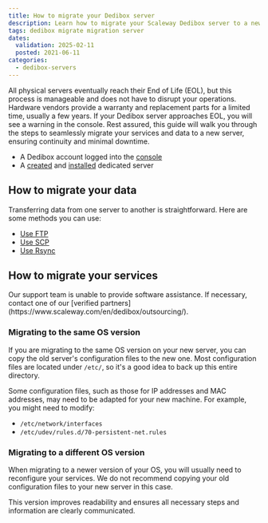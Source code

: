 ```yaml
---
title: How to migrate your Dedibox server
description: Learn how to migrate your Scaleway Dedibox server to a newer model.
tags: dedibox migrate migration server
dates:
  validation: 2025-02-11
  posted: 2021-06-11
categories:
  - dedibox-servers
---
```



All physical servers eventually reach their End of Life (EOL), but this process is manageable and does not have to disrupt your operations.
Hardware vendors provide a warranty and replacement parts for a limited time, usually a few years.
If your Dedibox server approaches EOL, you will see a warning in the console.
Rest assured, this guide will walk you through the steps to seamlessly migrate your services and data to a new server, ensuring continuity and minimal downtime.


<Requirements />

- A Dedibox account logged into the [console](https://console.online.net)
- A [created](/dedibox/how-to/order-a-server/) and [installed](/dedibox/how-to/install-a-server/) dedicated server

## How to migrate your data

Transferring data from one server to another is straightforward. Here are some methods you can use:

- [Use FTP](/dedibox/how-to/connect-to-server/#using-sftp-with-filezilla)
- [Use SCP](/dedibox/how-to/connect-to-server/#using-scp-in-a-terminal)
- [Use Rsync](https://manpages.ubuntu.com/manpages/noble/en/man1/rsync.1.html)

## How to migrate your services

<Message type="note">
  Our support team is unable to provide software assistance. If necessary, contact one of our [verified partners](https://www.scaleway.com/en/dedibox/outsourcing/).
</Message>

### Migrating to the same OS version

If you are migrating to the same OS version on your new server, you can copy the old server's configuration files to the new one. Most configuration files are located under `/etc/`, so it's a good idea to back up this entire directory.

Some configuration files, such as those for IP addresses and MAC addresses, may need to be adapted for your new machine. For example, you might need to modify:

- `/etc/network/interfaces`
- `/etc/udev/rules.d/70-persistent-net.rules`

### Migrating to a different OS version

When migrating to a newer version of your OS, you will usually need to reconfigure your services. We do not recommend copying your old configuration files to your new server in this case.

This version improves readability and ensures all necessary steps and information are clearly communicated.
